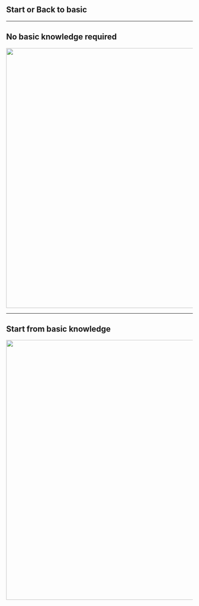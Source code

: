 
## Start or Back to basic

---

## No basic knowledge required

<img width="700" src="./assets/learning_flow.png"/>

---

## Start from basic knowledge

<img width="700" src="./assets/basic_flow1.png"/>